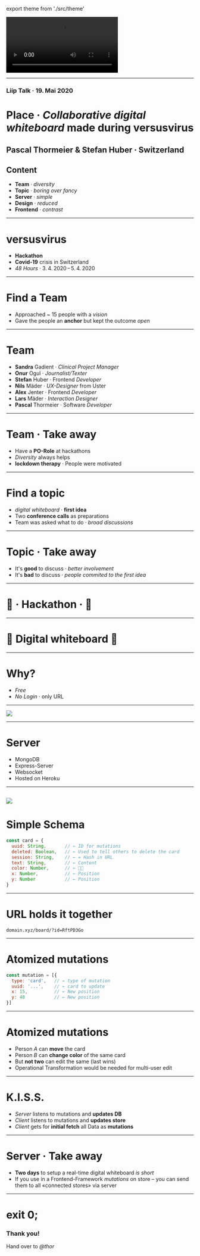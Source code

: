 export theme from './src/theme'


<Head>
  <title>Liip Talk · 19. Mai 2020</title>
  <link href="https://fonts.googleapis.com/css?family=Work+Sans:400,700,900" rel="stylesheet" />
  <link href="./styles.css" rel="stylesheet" />
</Head>






<Video
  loop={true}
  src="https://cdn.jsdelivr.net/gh/signalwerk/talk.fonts2019@c45cf9b95b03f1c597db1484072bcdb80a3524ed/img/intro/intro.mp4"
/>

---

### **Liip Talk · 19. Mai 2020**
# **Place** · *Collaborative digital whiteboard* made during versusvirus


Pascal Thormeier & Stefan Huber · Switzerland <!-- .element: className="footer" -->
---

## Content

* **Team** · *diversity*
* **Topic** · *boring over fancy*
* **Server** · *simple*
* **Design** · *reduced*
* **Frontend** · *contrast*

---

# versusvirus

* **Hackathon**
* **Covid-19** crisis in Switzerland
* *48 Hours* · 3. 4. 2020 – 5. 4. 2020

---

# Find a Team

* Approached ~ 15 people with a *vision*
* Gave the people an **anchor** but kept the outcome *open*

---

# Team

* **Sandra** Gadient · *Clinical Project Manager*
* **Onur** Ogul · *Journalist/Texter*
* **Stefan** Huber · Frontend *Developer*
* **Nils** Mäder · *UX-Designer* from Uster
* **Alex** Jenter · Frontend *Developer*
* **Lars** Mäder · *Interaction Designer*
* **Pascal** Thormeier · Software *Developer*


---
# Team · Take away

* Have a **PO-Role** at hackathons
* *Diversity* always helps
* **lockdown therapy** · People were motivated

---
# Find a topic

* *digital whiteboard* · **first idea**
* Two **conference calls** as preparations
* Team was asked what to do · *broad discussions*
---
# Topic · Take away

* It's **good** to discuss · *better involvement*
* It's **bad** to discuss · *people commited to the first idea*

---
# 🏁 · Hackathon · 🏁
---
#  🚀 Digital **whiteboard** 🚀
---
# Why?

* *Free*
* *No Login* · only URL
---


![](https://cdn.jsdelivr.net/gh/signalwerk/talk.place@fee64b416e87e0443b8de14b5a0833d9a37c619d/assets/board.png)

---
# Server

* MongoDB
* Express-Server
* Websocket
* Hosted on Heroku


---

![](https://cdn.jsdelivr.net/gh/signalwerk/talk.place@fee64b416e87e0443b8de14b5a0833d9a37c619d/assets/communication.svg)
---
# Simple Schema


```js
const card = {
  uuid: String,       // ← ID for mutations
  deleted: Boolean,   // ← Used to tell others to delete the card
  session: String,    // ← = Hash in URL
  text: String,       // ← Content
  color: Number,      // ← 🏳️‍🌈
  x: Number,          // ← Position
  y: Number           // ← Position
}
```


---
# URL holds it together

```
domain.xyz/board/?id=RftPD3Go
```

---
# Atomized mutations

```js
const mutation = [{
  type: 'card',   // ← type of mutation
  uuid: '...',    // ← card to update
  x: 15,          // ← New position
  y: 48           // ← New position
}]
```
---
# Atomized mutations

* Person *A* can **move** the card
* Person *B* can **change color** of the same card
* But **not two** can edit the same (last wins)
* Operational Transformation would be needed for multi-user edit


---
# K.I.S.S.

* *Server* listens to mutations and **updates DB**
* *Client* listens to mutations and **updates store**
* *Client* gets for **initial fetch** all Data as **mutations**

---
# Server · Take away

* **Two days** to setup a real-time digital whiteboard *is short*
* If you use in a Frontend-Framework *mutations* on store – you can send them to all «connected stores» via server

---

# exit 0;
### **Thank you!**

Hand over to *@thor*
